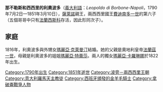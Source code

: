 {{Multiple issues|
{{Expand language|1=en|time=2020-10-17T12:20:40+00:00}}
{{Unreferenced|time=2020-10-17T12:20:40+00:00}}
}}
{{Infobox royalty
| name         = 那不勒斯和西西里的利奧波多
| title        = 薩萊諾親王
| image        = Leopold, Prinz von Neapel-Sizilien.jpg
| birth_date   = {{Birth date|1790|07|02|df=y}}
| birth_place  = [[那不勒斯|那不勒斯]]
| death_date   = {{death date and age|1851|03|10|1790|07|02|df=y}}
| death_place  = 那不勒斯
| burial_place = [[聖嘉勒聖殿_(那不勒斯)|聖嘉勒聖殿]]
| full name    = Leopoldo Giovanni Giuseppe Michele
| house        = [[波旁-兩西西里王朝|波旁-兩西西里王朝]]
| father       = [[費迪南多一世_(兩西西里)|費迪南多一世]]
| mother       = [[奧地利的瑪麗亞·卡羅琳娜|奧地利的瑪麗亞·卡羅琳娜]]
| religion     = [[羅馬天主教|羅馬天主教]]
}}

'''那不勒斯和西西里的利奧波多'''（[[義大利語|義大利語]]：''Leopoldo di Borbone-Napoli''，1790年7月2日—1851年3月10日），[[薩萊諾|薩萊諾]]親王，兩西西里國王[[費迪南多一世_(兩西西里)|費迪南多一世]]的第六子（五個哥哥中只有[[弗朗切斯科一世_(兩西西里)|法蘭西斯科]]存活，因此形同次子）。

== 家庭 ==
1816年，利奧波多與外甥女[[克萊曼丁娜_(奥地利女大公)|瑪麗亞·克萊曼汀]]結婚。她的父親是奧地利皇帝[[弗朗茨二世_(神圣罗马帝国)|法蘭茲一世]]，母親是利奧波多的姐姐[[瑪麗亞·特蕾莎_(那不勒斯和西西里公主)|瑪麗亞·特蕾莎]]。兩人的獨女[[瑪麗亞·卡洛麗娜_(兩西西里公主)|瑪麗亞·卡羅琳娜]]於1822年出生。

[[Category:1790年出生|Category:1790年出生]]
[[Category:1851年逝世|Category:1851年逝世]]
[[Category:波旁－兩西西里王朝|Category:波旁－兩西西里王朝]]
[[Category:意大利羅馬天主教徒|Category:意大利羅馬天主教徒]]
[[Category:西班牙頒發的金羊毛騎士|Category:西班牙頒發的金羊毛騎士]]
[[Category:拿破崙戰爭人物|Category:拿破崙戰爭人物]]